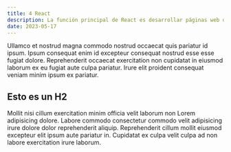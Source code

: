 ```yaml
---
title: 4 React
description: La función principal de React es desarrollar páginas web de una manera gratuita y sencilla gracias a sus componentes reutilizables. Estos hacen posible usar un mismo elemento en varias partes del sitio o en otros sitios sin necesidad de volver a escribir todo el código
date: 2023-05-17
---
```


Ullamco et nostrud magna commodo nostrud occaecat quis pariatur id ipsum. Ipsum
consequat enim id excepteur consequat nostrud esse esse fugiat dolore.
Reprehenderit occaecat exercitation non cupidatat in eiusmod laborum ex eu
fugiat aute culpa pariatur. Irure elit proident consequat veniam minim ipsum ex
pariatur.

## Esto es un H2

Mollit nisi cillum exercitation minim officia velit laborum non Lorem
adipisicing dolore. Labore commodo consectetur commodo velit adipisicing irure
dolore dolor reprehenderit aliquip. Reprehenderit cillum mollit eiusmod
excepteur elit ipsum aute pariatur in. Cupidatat ex culpa velit culpa ad non
labore exercitation irure laborum.